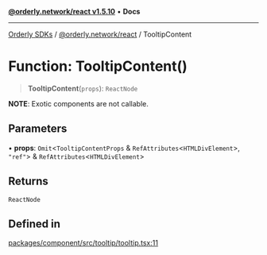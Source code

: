 [**@orderly.network/react v1.5.10**](/sdks/tech-doc/@orderly.network/react/README) • **Docs**

***

[Orderly SDKs](/sdks/tech-doc/packages) / [@orderly.network/react](/sdks/tech-doc/@orderly.network/react/README) / TooltipContent

# Function: TooltipContent()

> **TooltipContent**(`props`): `ReactNode`

**NOTE**: Exotic components are not callable.

## Parameters

• **props**: `Omit`\<`TooltipContentProps` & `RefAttributes`\<`HTMLDivElement`\>, `"ref"`\> & `RefAttributes`\<`HTMLDivElement`\>

## Returns

`ReactNode`

## Defined in

[packages/component/src/tooltip/tooltip.tsx:11](https://github.com/OrderlyNetwork/js-sdk/blob/554ae704783e3b83c40bb234a899e8f02987d9b6/packages/component/src/tooltip/tooltip.tsx#L11)
